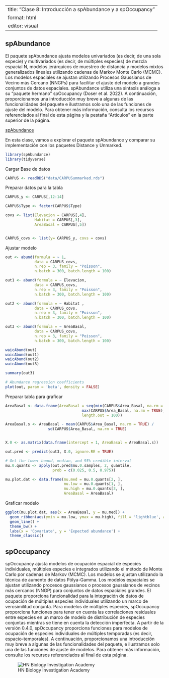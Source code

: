 
---
title: "Clase 8: Introducción a spAbundance y a spOccupancy"
format: html
editor: visual
---

::: panel-tabset

## spAbundance

El paquete spAbundance ajusta modelos univariados (es decir, de una sola especie) y multivariados (es decir, de múltiples especies) de mezcla espacial N, modelos jerárquicos de muestreo de distancia y modelos mixtos generalizados lineales utilizando cadenas de Markov Monte Carlo (MCMC). Los modelos espaciales se ajustan utilizando Procesos Gaussianos de Vecino más Cercano (NNGPs) para facilitar el ajuste del modelo a grandes conjuntos de datos espaciales. spAbundance utiliza una sintaxis análoga a su "paquete hermano" spOccupancy (Doser et al. 2022). A continuación, proporcionamos una introducción muy breve a algunas de las funcionalidades del paquete e ilustramos solo una de las funciones de ajuste del modelo. Para obtener más información, consulta los recursos referenciados al final de esta página y la pestaña "Artículos" en la parte superior de la página.

[spAbundance](https://www.jeffdoser.com/files/spabundance-web/)

En esta clase, vamos a explorar el paquete spAbundance y comparar su implementación con los paquetes Distance y Unmarked.

```r
library(spAbundance)
library(tidyverse)
```
Cargar Base de datos

```r
CARPUS <- readRDS("data/CARPUSunmarked.rds")
```

Preparar datos para la tabla

```r
CARPUS_y <- CARPUS[,12:14]

CARPUS$Type <- factor(CARPUS$Type)

covs <- list(Elevacion = CARPUS[,4],
             Habitat = CARPUS[,3],
             AreaBasal = CARPUS[,5])


CARPUS_covs <- list(y= CARPUS_y, covs = covs)
```

Ajustar modelo

```r
out <- abund(formula = ~ 1,
             data = CARPUS_covs,
             n.rep = 3, family = "Poisson",
             n.batch = 300, batch.length = 100)

out1 <- abund(formula = ~ Elevacion,
             data = CARPUS_covs,
             n.rep = 3, family = "Poisson",
             n.batch = 300, batch.length = 100)

out2 <- abund(formula = ~ Habitat ,
             data = CARPUS_covs,
             n.rep = 3, family = "Poisson",
             n.batch = 300, batch.length = 100)

out3 <- abund(formula = ~ AreaBasal,
             data = CARPUS_covs,
             n.rep = 3, family = "Poisson",
             n.batch = 300, batch.length = 100)
```

```r
waicAbund(out)
waicAbund(out1)
waicAbund(out2)
waicAbund(out3)

summary(out3)

# Abundance regression coefficients
plot(out, param = 'beta', density = FALSE)

```

Preparar tabla para graficar

```r
AreaBasal <- data.frame(AreaBasal = seq(min(CARPUS$Area_Basal, na.rm = TRUE), 
                                  max(CARPUS$Area_Basal, na.rm = TRUE), 
                                  length.out = 100))

AreaBasal.s <- AreaBasal - mean(CARPUS$Area_Basal, na.rm = TRUE) / 
                   sd(CARPUS$Area_Basal, na.rm = TRUE)


X.0 <- as.matrix(data.frame(intercept = 1, AreaBasal = AreaBasal.s))

out.pred <- predict(out3, X.0, ignore.RE = TRUE)

# Get the lower bound, median, and 95% credible interval
mu.0.quants <- apply(out.pred$mu.0.samples, 2, quantile, 
                     prob = c(0.025, 0.5, 0.975))

mu.plot.dat <- data.frame(mu.med = mu.0.quants[2, ], 
                          mu.low = mu.0.quants[1, ], 
                          mu.high = mu.0.quants[3, ], 
                          AreaBasal = AreaBasal)
```


Graficar modelo

```r
ggplot(mu.plot.dat, aes(x = AreaBasal, y = mu.med)) + 
  geom_ribbon(aes(ymin = mu.low, ymax = mu.high), fill = 'lightblue', alpha = 0.5) +
  geom_line() + 
  theme_bw() + 
  labs(x = 'Covariate', y = 'Expected abundance') +
  theme_classic()
```



## spOccupancy

spOccupancy ajusta modelos de ocupación espacial de especies individuales, múltiples especies e integrados utilizando el método de Monte Carlo por cadenas de Markov (MCMC). Los modelos se ajustan utilizando la técnica de aumento de datos Pólya-Gamma. Los modelos espaciales se ajustan utilizando procesos gaussianos o procesos gaussianos de vecinos más cercanos (NNGP) para conjuntos de datos espaciales grandes. El paquete proporciona funcionalidad para la integración de datos de ocupación de múltiples especies individuales utilizando un marco de verosimilitud conjunta. Para modelos de múltiples especies, spOccupancy proporciona funciones para tener en cuenta las correlaciones residuales entre especies en un marco de modelo de distribución de especies conjuntas mientras se tiene en cuenta la detección imperfecta. A partir de la versión 0.4.0, spOccupancy proporciona funciones para modelos de ocupación de especies individuales de múltiples temporadas (es decir, espacio-temporales). A continuación, proporcionamos una introducción muy breve a algunas de las funcionalidades del paquete, e ilustramos solo una de las funciones de ajuste de modelos. Para obtener más información, consulte los recursos referenciados al final de esta página.

:::

![HN Biology Investigation Academy](HN%20Cursos%20publicidad/HN%20Biology%20Inv%20large.jpg)

